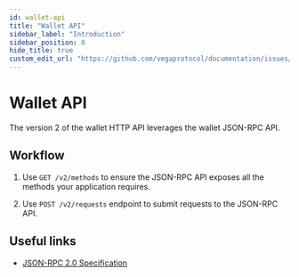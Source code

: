```yaml
---
id: wallet-api
title: "Wallet API"
sidebar_label: "Introduction"
sidebar_position: 0
hide_title: true
custom_edit_url: "https://github.com/vegaprotocol/documentation/issues/new?labels=documentation&title=[Documentation] Requesting changes to 'Wallet API' (wallet-api)"
---
```



# Wallet API

The version 2 of the wallet HTTP API leverages the wallet JSON-RPC API.

## Workflow
1. Use `GET /v2/methods` to ensure the JSON-RPC API exposes all the methods your application requires.

2. Use `POST /v2/requests` endpoint to submit requests to the JSON-RPC API.
## Useful links
- [JSON-RPC 2.0 Specification](https://www.jsonrpc.org/specification)


